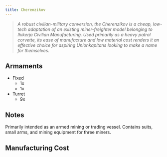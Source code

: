 ```yaml
---
title: Cherenzikov
---
```



> *A robust civilian-military conversion, the Cherenzikov is a cheap, low-tech adaptation of an existing miner-freighter model belonging to Ihikerja Civilian Manufacturing. Used primarily as a heavy patrol corvette, its ease of manufacture and low material cost renders it an effective choice for aspiring Unionkapitans looking to make a name for themselves.*


## Armaments

* Fixed
    * 1x <ShipWeapon weaponID="SlugthrowerCannon" />
    * 1x <ShipWeapon weaponID="ShuttleGunMissileRack" />
* Turret
    * 9x <ShipWeapon weaponID="WeaponTurretVulcan" />


## Notes

Primarily intended as an armed mining or trading vessel. Contains suits, small arms, and mining equipment for three miners.


## Manufacturing Cost

<ShipCost shipName={frontmatter.title} />